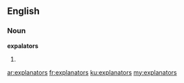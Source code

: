 ==English==

===Noun===
'''expalators'''

# {{plural of|explanator}}

[[ar:explanators]]
[[fr:explanators]]
[[ku:explanators]]
[[my:explanators]]